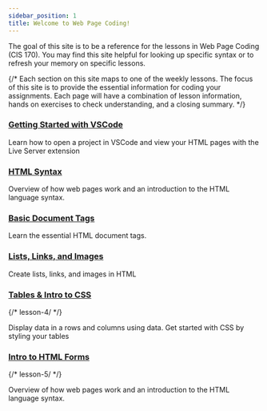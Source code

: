 ```yaml
---
sidebar_position: 1
title: Welcome to Web Page Coding!
---
```


The goal of this site is to be a reference for the lessons in Web Page Coding (CIS 170). You may find this site helpful for looking up specific syntax or to refresh your memory on specific lessons. 

{/* Each section on this site maps to one of the weekly lessons. The focus of this site is to provide the essential information for coding your assignments. Each page will have a combination of lesson information, hands on exercises to check understanding, and a closing summary. */}

### [Getting Started with VSCode](lesson-0/)

Learn how to open a project in VSCode and view your HTML pages with the Live Server extension

### [HTML Syntax](lesson-1/)

Overview of how web pages work and an introduction to the HTML language syntax.

### [Basic Document Tags](lesson-2/)

Learn the essential HTML document tags.

### [Lists, Links, and Images](lesson-3/)

Create lists, links, and images in HTML

### [Tables & Intro to CSS](#)
{/* lesson-4/ */}

Display data in a rows and columns using data. Get started with CSS by styling your tables

### [Intro to HTML Forms](#)
{/* lesson-5/ */}

Overview of how web pages work and an introduction to the HTML language syntax.
